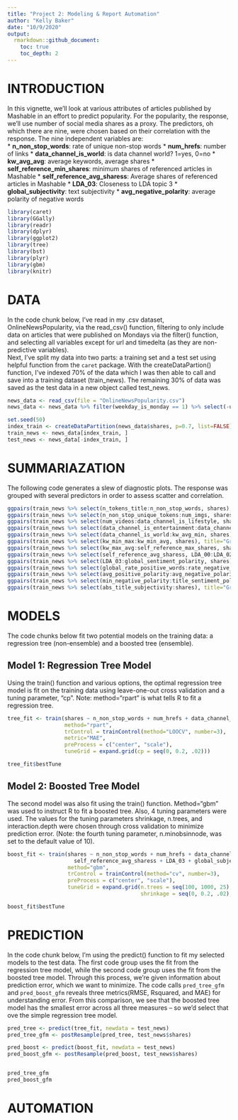```yaml
---
title: "Project 2: Modeling & Report Automation"
author: "Kelly Baker"
date: "10/9/2020"
output: 
  rmarkdown::github_document:
    toc: true
    toc_depth: 2
---
```


# **INTRODUCTION**
In this vignette, we'll look at various attributes of articles published by Mashable in an effort to predict popularity. For the popularity, the response, we'll use number of social media shares as a proxy. The predictors, oh which there are nine, were chosen based on their correlation with the response. The nine independent variables are:  
* **n_non_stop_words**: rate of unique non-stop words
* **num_hrefs**: number of links
* **data_channel_is_world**: is data channel world? 1=yes, 0=no
* **kw_avg_avg**: average keywords, average shares
* **self_reference_min_shares**: minimum shares of referenced articles in Mashable
* **self_reference_avg_sharess**: Average shares of referenced articles in Mashable
* **LDA_03**: Closeness to LDA topic 3
* **global_subjectivity**: text subjectivity
* **avg_negative_polarity**: average polarity of negative words
```r
library(caret)
library(GGally)
library(readr)
library(dplyr)
library(ggplot2)
library(tree)
library(bst)
library(plyr)
library(gbm)
library(knitr)
```

# **DATA**
In the code chunk below, I've read in my .csv dataset, OnlineNewsPopularity, via the read_csv() function, filtering to only include data on articles that were published on Mondays via the filter() function, and selecting all variables except for url and timedelta (as they are non-predictive variables).
<br>
Next, I've split my data into two parts: a training set and a test set using helpful function from the `caret` package. With the createDataPartion() function, I've indexed 70% of the data which I was then able to call and save into a training dataset (train_news). The remaining 30% of data was saved as the test data in a new object called test_news.

```r
news_data <- read_csv(file = "OnlineNewsPopularity.csv")
news_data <- news_data %>% filter(weekday_is_monday == 1) %>% select(-url, -timedelta)

set.seed(50)
index_train <- createDataPartition(news_data$shares, p=0.7, list=FALSE)
train_news <- news_data[index_train, ]
test_news <- news_data[-index_train, ]
```

# **SUMMARIAZATION**
The following code generates a slew of diagnostic plots. The response was grouped with several predictors in order to assess scatter and correlation.
```r
ggpairs(train_news %>% select(n_tokens_title:n_non_stop_words, shares), title="Group 1 Diagnostics")
ggpairs(train_news %>% select(n_non_stop_unique_tokens:num_imgs, shares), title="Group 2 Diagnostics")
ggpairs(train_news %>% select(num_videos:data_channel_is_lifestyle, shares), title="Group 3 Diagnostics")
ggpairs(train_news %>% select(data_channel_is_entertainment:data_channel_is_tech, shares), title="Group 4 Diagnostics")
ggpairs(train_news %>% select(data_channel_is_world:kw_avg_min, shares), title="Group 5 Diagnostics")
ggpairs(train_news %>% select(kw_min_max:kw_min_avg, shares), title="Group 6 Diagnostics")
ggpairs(train_news %>% select(kw_max_avg:self_reference_max_shares, shares), title="Group 7 Diagnostics")
ggpairs(train_news %>% select(self_reference_avg_sharess, LDA_00:LDA_02, shares), title="Group 8 Diagnostics")
ggpairs(train_news %>% select(LDA_03:global_sentiment_polarity, shares), title="Group 9 Diagnostics")
ggpairs(train_news %>% select(global_rate_positive_words:rate_negative_words, shares), title="Group 10 Diagnostics")
ggpairs(train_news %>% select(avg_positive_polarity:avg_negative_polarity, shares), title = "Group 11 Diagnostics")
ggpairs(train_news %>% select(min_negative_polarity:title_sentiment_polarity, shares), title="Group 12 Diagnostics")
ggpairs(train_news %>% select(abs_title_subjectivity:shares), title="Group 13 Diagnostics")
```

# **MODELS**
The code chunks below fit two potential models on the training data: a regression tree (non-ensemble) and a boosted tree (ensemble).

## **Model 1: Regression Tree Model**
Using the train() function and various options, the optimal regression tree model is fit on the training data using leave-one-out cross validation and a tuning parameter, "cp". Note: method="rpart" is what tells R to fit a regression tree. 
```r
tree_fit <- train(shares ~ n_non_stop_words + num_hrefs + data_channel_is_world + kw_avg_avg + self_reference_min_shares + self_reference_avg_sharess + LDA_03 + global_subjectivity + avg_negative_polarity, data=train_news,
                  method="rpart",
                  trControl = trainControl(method="LOOCV", number=3),
                  metric="MAE",
                  preProcess = c("center", "scale"),
                  tuneGrid = expand.grid(cp = seq(0, 0.2, .02)))

tree_fit$bestTune
```

## **Model 2: Boosted Tree Model**
The second model was also fit using the train() function. Method="gbm" was used to instruct R to fit a boosted tree. Also, 4 tuning parameters were used. The values for the tuning parameters shrinkage, n.trees, and interaction.depth were chosen through cross validation to minimize prediction error. (Note: the fourth tuning parameter, n.minobsinnode, was set to the default value of 10).
```r
boost_fit <- train(shares ~ n_non_stop_words + num_hrefs + data_channel_is_world + kw_avg_avg + self_reference_min_shares +
                     self_reference_avg_sharess + LDA_03 + global_subjectivity + avg_negative_polarity, data=train_news, 
                   method="gbm", 
                   trControl = trainControl(method="cv", number=3), 
                   preProcess = c("center", "scale"),
                   tuneGrid = expand.grid(n.trees = seq(100, 1000, 25), interaction.depth = seq(1, 9, 1), 
                                          shrinkage = seq(0, 0.2, .02), n.minobsinnode=10))

boost_fit$bestTune
```


# **PREDICTION**
In the code chunk below, I'm using the predict() function to fit my selected models to the test data. The first code group uses the fit from the regression tree model, while the second code group uses the fit from the boosted tree model. Through this process, we're given information about prediction error, which we want to minimize. The code calls `pred_tree_gfm` and `pred_boost_gfm` reveals three metrics(RMSE, Rsquared, and MAE) for understanding error. From this comparison, we see that the boosted tree model has the smallest error across all three measures -- so we'd select that ove the simple regression tree model.
```r
pred_tree <- predict(tree_fit, newdata = test_news)
pred_tree_gfm <- postResample(pred_tree, test_news$shares)

pred_boost <- predict(boost_fit, newdata = test_news)
pred_boost_gfm <- postResample(pred_boost, test_news$shares)


pred_tree_gfm
pred_boost_gfm
```


# **AUTOMATION**
```r

```

